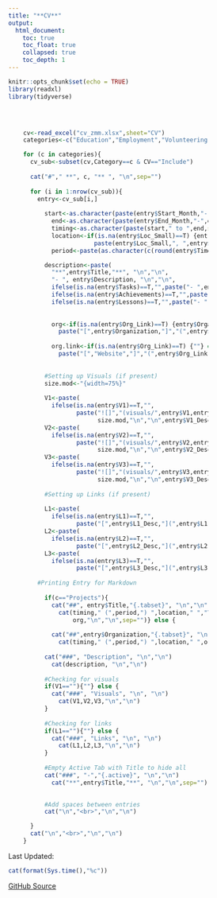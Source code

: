```yaml
---
title: "**CV**"
output:
  html_document:
    toc: true
    toc_float: true
    collapsed: true
    toc_depth: 1
---
```


```r
knitr::opts_chunk$set(echo = TRUE)
library(readxl)
library(tidyverse)

```

<div class="row" style="padding-top: 30px;  padding-right: 100px; padding-left: 30px; ">

```r

cv<-read_excel("cv_zmm.xlsx",sheet="CV")
categories<-c("Education","Employment","Volunteering","Projects")

for (c in categories){
  cv_sub<-subset(cv,Category==c & CV=="Include")
  
  cat("#"," **", c, "** ", "\n",sep="")
  
  for (i in 1:nrow(cv_sub)){
    entry<-cv_sub[i,]
      
      start<-as.character(paste(entry$Start_Month,"-",entry$Start_Year,sep=""))
        end<-as.character(paste(entry$End_Month,"-",entry$End_Year,sep=""))
        timing<-as.character(paste(start," to ",end,sep=""))
        location<-if(is.na(entry$Loc_Small)==T) {entry$Loc_Large} else {
                    paste(entry$Loc_Small,", ",entry$Loc_Large,sep="")}
        period<-paste(as.character(c(round(entry$Time,digits=0), " ", entry$Time_Unit)))

      description<-paste(
        "**",entry$Title,"**", "\n","\n",
        "- ", entry$Description, "\n","\n",
        ifelse(is.na(entry$Tasks)==T,"",paste("- ",entry$Tasks,"\n","\n")),
        ifelse(is.na(entry$Achievements)==T,"",paste("- ",entry$Achievements,"\n","\n")),
        ifelse(is.na(entry$Lessons)==T,"",paste("- ",entry$Lessons,"\n","\n")),sep="")
        
      
        org<-if(is.na(entry$Org_Link)==T) {entry$Organization} else {
          paste("[",entry$Organization,"]","(",entry$Org_Link,")",sep="")}  
        
        org.link<-if(is.na(entry$Org_Link)==T) {""} else {
          paste("[","Website","]","(",entry$Org_Link,")",sep="")}
      
      
      #Setting up Visuals (if present)  
      size.mod<-"{width=75%}"
      
      V1<-paste(
        ifelse(is.na(entry$V1)==T,"",
               paste("![]","(visuals/",entry$V1,entry$V1_Type,")",
                     size.mod,"\n","\n",entry$V1_Desc,sep="")),sep="")
      V2<-paste(
        ifelse(is.na(entry$V2)==T,"",
               paste("![]","(visuals/",entry$V2,entry$V2_Type,")",
                     size.mod,"\n","\n",entry$V2_Desc,sep="")),sep="")
      V3<-paste(
        ifelse(is.na(entry$V3)==T,"",
               paste("![]","(visuals/",entry$V3,entry$V3_Type,")",
                     size.mod,"\n","\n",entry$V3_Desc,sep="")),sep="")
      
      #Setting up Links (if present)
      
      L1<-paste(
        ifelse(is.na(entry$L1)==T,"",
               paste("[",entry$L1_Desc,"](",entry$L1,")","\n","\n",sep="")),sep="")
      L2<-paste(
        ifelse(is.na(entry$L2)==T,"",
               paste("[",entry$L2_Desc,"](",entry$L2,")","\n","\n",sep="")),sep="")
      L3<-paste(
        ifelse(is.na(entry$L3)==T,"",
               paste("[",entry$L3_Desc,"](",entry$L3,")","\n","\n",sep="")),sep="")
      
    #Printing Entry for Markdown
      
      if(c=="Projects"){
        cat("##", entry$Title,"{.tabset}", "\n","\n")+
          cat(timing," (",period,") ",location," ","\n","\n",
              org,"\n","\n",sep="")} else {
          
        cat("##",entry$Organization,"{.tabset}", "\n","\n")+
          cat(timing," (",period,") ",location," ",org.link,"\n","\n",sep="")}
  
      cat("###", "Description", "\n","\n")
        cat(description, "\n","\n")
        
      #Checking for visuals
      if(V1==""){""} else {
        cat("###", "Visuals", "\n", "\n")
          cat(V1,V2,V3,"\n","\n")
      }
      
      #Checking for links
      if(L1==""){""} else {
        cat("###", "Links", "\n", "\n")
          cat(L1,L2,L3,"\n","\n")
      }
      
      #Empty Active Tab with Title to hide all   
      cat("###", "-","{.active}", "\n","\n")
        cat("**",entry$Title,"**", "\n","\n",sep="")
    

      #Add spaces between entries
      cat("\n","<br>","\n","\n")

  }
  cat("\n","<br>","\n","\n")
}

```
</div>
<div class="header">

Last Updated: 
```r

cat(format(Sys.time(),"%c"))
```
[GitHub Source](https://github.com/zacharymilosmoore/zacharymilosmoore.github.io)

</div>
<div class="tocify-extend-page" data-unique="tocify-extend-page" style="height: 0;">
</div>
